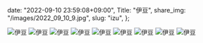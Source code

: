   date: "2022-09-10 23:59:08+09:00",
  Title: "伊豆",
  share_img: "/images/2022_09_10_9.jpg",
  slug: "izu",
};

![伊豆](/images/2022_09_10_1.jpg)
![伊豆](/images/2022_09_10_2.jpg)
![伊豆](/images/2022_09_10_3.jpg)
![伊豆](/images/2022_09_10_4.jpg)
![伊豆](/images/2022_09_10_5.jpg)
![伊豆](/images/2022_09_10_6.jpg)
![伊豆](/images/2022_09_10_7.jpg)
![伊豆](/images/2022_09_10_8.jpg)
![伊豆](/images/2022_09_10_9.jpg)
